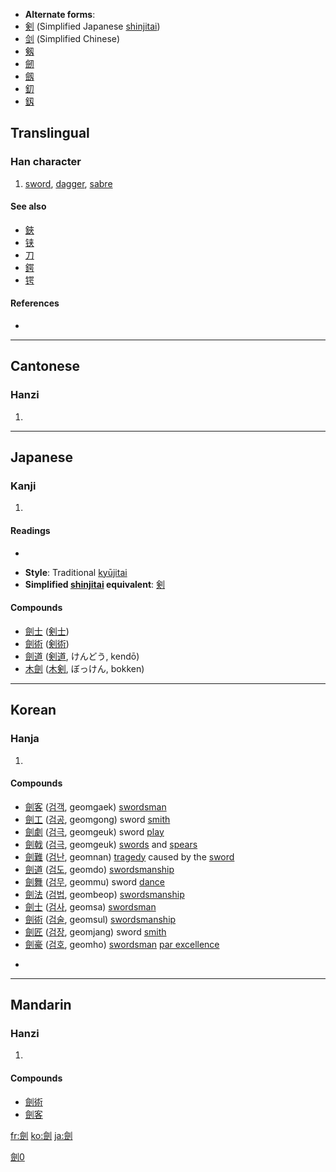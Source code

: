 * '''Alternate forms''':
* [[剣]] (Simplified Japanese [[shinjitai]])
* [[剑]] (Simplified Chinese)
* [[剱]] <!-- shinjitai version of 劔 ? --><!--俗字-->
* [[劒]]
* [[劔]]
* [[釖]]
* [[釼]]
==Translingual==

===Han character===
{{Han char|rn=18|rad=刀|as=13|sn=15|four=8280<sub>0</sub>|canj=人人中弓 (OOLN)}}

# [[sword]], [[dagger]], [[sabre]]

====See also====
* [[鋏]]
* [[铗]]
* [[刀]]
* [[鍔]]
* [[锷]]

====References====
* {{Han ref|kx=0144.450|dkj=02228|dj=0326.040|hdz=10358.100|uh=528D|ud=21133|bh=BC43|bd=48195}}

----

==Cantonese==

===Hanzi===
{{yue-hanzi|jyut=|y=gim3}}

# {{defn|Cantonese|sort=刀13}}

----

==Japanese==

===Kanji===
{{ja-kanji|grade=|rs=刀13}}

# {{defn|Japanese}}

====Readings====
* {{ja-readings|on=[[けん]] (ken)|kun=[[つるぎ]] (tsurugi)}}

* '''Style''': Traditional [[kyūjitai]]
* '''Simplified [[shinjitai]] equivalent''': [[剣]]

====Compounds====
* [[劍士]] ([[剣士]])
* [[劍術]] ([[剣術]])
* [[劍道]] ([[剣道]], けんどう, kendō)
* [[木劍]] ([[木剣]], ぼっけん, bokken)

----

==Korean==

===Hanja===
{{ko-hanja|hangeul=[[검]]|rv=geom|mr=kŏm}}

# {{defn|Korean|sort=刀13}}

====Compounds====
* [[劍客]] ([[검객]], geomgaek)<!-- (けんかく/けんきゃく) 검사 --> [[swordsman]]
* [[劍工]] ([[검공]], geomgong)<!-- (けん--) 검장 --> sword [[smith]]
* [[劍劇]] ([[검극]], geomgeuk)<!-- (けんげき) 검술극 --> sword [[play]]
* [[劍戟]] ([[검극]], geomgeuk)<!-- (けんげき) 칼과 창, 무기 --> [[sword]]s and [[spear]]s
* [[劍難]] ([[검난]], geomnan)<!-- (けんなん) 칼로 살상당함 --> [[tragedy]] caused by the [[sword]]
* [[劍道]] ([[검도]], geomdo)<!-- (けんどう) 검술 --> [[swordsmanship]]
* [[劍舞]] ([[검무]], geommu)<!-- (けんぶ) 칼춤 --> sword [[dance]]
* [[劍法]] ([[검법]], geombeop)<!-- (けんぽう) 검술 --> [[swordsmanship]]
* [[劍士]] ([[검사]], geomsa)<!-- (けんし) 검객 --> [[swordsman]]
* [[劍術]] ([[검술]], geomsul)<!-- (けんじゅつ) 검도 --> [[swordsmanship]]
* [[劍匠]] ([[검장]], geomjang)<!-- (けん--) 검공 --> sword [[smith]]
* [[劍豪]] ([[검호]], geomho)<!-- (けんごう) 검술의 명인 --> [[swordsman]] [[par excellence]]

* {{defn|Korean|sort=刀13}}

----

==Mandarin==

===Hanzi===
{{cmn-hanzi|sim=剑|pin=[[jiàn]] ([[jian4]])|wg=chien<sup>4</sup>}}

# {{defn|Mandarin|sort=刀13}}

====Compounds====
* [[劍術]]
* [[劍客]]

[[Category:CJKV characters simplified differently in Japan and China|劍0]]

[[fr:劍]]
[[ko:劍]]
[[ja:劍]]